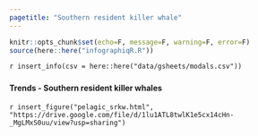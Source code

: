 ```yaml
---
pagetitle: "Southern resident killer whale"
---
```


```r
knitr::opts_chunk$set(echo=F, message=F, warning=F, error=F)
source(here::here("infographiqR.R"))
```

`r insert_info(csv = here::here("data/gsheets/modals.csv"))`


### {.tabset}

#### Trends - Southern resident killer whales

`r insert_figure("pelagic_srkw.html", "https://drive.google.com/file/d/1lu1ATL8twlK1e5cx14cHn-_MgLMxS0uu/view?usp=sharing")`
